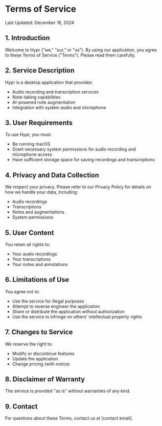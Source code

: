 # Terms of Service

Last Updated: December 16, 2024

## 1. Introduction

Welcome to Hypr ("we," "our," or "us"). By using our application, you agree to these Terms of Service ("Terms"). Please read them carefully.

## 2. Service Description

Hypr is a desktop application that provides:

- Audio recording and transcription services
- Note-taking capabilities
- AI-powered note augmentation
- Integration with system audio and microphone

## 3. User Requirements

To use Hypr, you must:

- Be running macOS
- Grant necessary system permissions for audio recording and microphone access
- Have sufficient storage space for saving recordings and transcriptions

## 4. Privacy and Data Collection

We respect your privacy. Please refer to our Privacy Policy for details on how we handle your data, including:

- Audio recordings
- Transcriptions
- Notes and augmentations
- System permissions

## 5. User Content

You retain all rights to:

- Your audio recordings
- Your transcriptions
- Your notes and annotations

## 6. Limitations of Use

You agree not to:

- Use the service for illegal purposes
- Attempt to reverse engineer the application
- Share or distribute the application without authorization
- Use the service to infringe on others' intellectual property rights

## 7. Changes to Service

We reserve the right to:

- Modify or discontinue features
- Update the application
- Change pricing (with notice)

## 8. Disclaimer of Warranty

The service is provided "as is" without warranties of any kind.

## 9. Contact

For questions about these Terms, contact us at [contact email].
